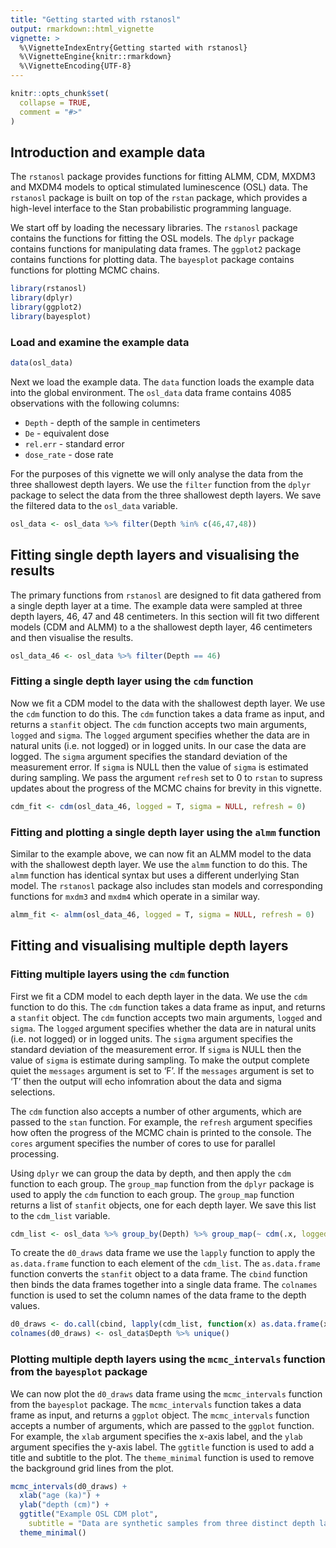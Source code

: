 ```yaml
---
title: "Getting started with rstanosl"
output: rmarkdown::html_vignette
vignette: >
  %\VignetteIndexEntry{Getting started with rstanosl}
  %\VignetteEngine{knitr::rmarkdown}
  %\VignetteEncoding{UTF-8}
---
```


```r
knitr::opts_chunk$set(
  collapse = TRUE,
  comment = "#>"
)
```


## Introduction and example data

The `rstanosl` package provides functions for fitting ALMM, CDM, MXDM3 and MXDM4 models to optical stimulated luminescence (OSL) data. The `rstanosl` package is built on top of the `rstan` package, which provides a high-level interface to the Stan probabilistic programming language. 

We start off by loading the necessary libraries. The `rstanosl` package contains the functions for fitting the OSL models. The `dplyr` package contains functions for manipulating data frames. The `ggplot2` package contains functions for plotting data. The `bayesplot` package contains functions for plotting MCMC chains.

```r
library(rstanosl)
library(dplyr)
library(ggplot2)
library(bayesplot)
```

### Load and examine the example data

```r
data(osl_data)
```

Next we load the example data. The `data` function loads the example data into the global environment. The `osl_data` data frame contains 4085 observations with the following columns:

* `Depth` - depth of the sample in centimeters
* `De` - equivalent dose
* `rel.err` - standard error
* `dose_rate` - dose rate

For the purposes of this vignette we will only analyse the data from the three shallowest depth layers. We use the `filter` function from the `dplyr` package to select the data from the three shallowest depth layers. We save the filtered data to the `osl_data` variable.

```r
osl_data <- osl_data %>% filter(Depth %in% c(46,47,48))
```

## Fitting single depth layers and visualising the results

The primary functions from `rstanosl` are designed to fit data gathered from a single depth layer at a time. The example data were sampled at three depth layers, 46, 47 and 48 centimeters. In this section will fit two different models (CDM and ALMM) to a the shallowest depth layer, 46 centimeters and then visualise the results.

```r
osl_data_46 <- osl_data %>% filter(Depth == 46)
```

### Fitting a single depth layer using the `cdm` function

Now we fit a CDM model to the data with the shallowest depth layer. We use the `cdm` function to do this. The `cdm` function takes a data frame as input, and returns a `stanfit` object. The `cdm` function accepts two main arguments, `logged` and `sigma`. The `logged` argument specifies whether the data are in natural units (i.e. not logged) or in logged units. In our case the data are logged. The `sigma` argument specifies the standard deviation of the measurement error. If `sigma` is NULL then the value of `sigma` is estimated during sampling. We pass the argument `refresh` set to 0 to `rstan` to supress updates about the progress of the MCMC chains for brevity in this vignette. 

```r
cdm_fit <- cdm(osl_data_46, logged = T, sigma = NULL, refresh = 0)
```


### Fitting and plotting a single depth layer using the `almm` function

Similar to the example above, we can now fit an ALMM model to the data with the shallowest depth layer. We use the `almm` function to do this. The `almm` function has identical syntax but uses a different underlying Stan model. The `rstanosl` package also includes stan models and corresponding functions for `mxdm3` and `mxdm4` which operate in a similar way.

```r
almm_fit <- almm(osl_data_46, logged = T, sigma = NULL, refresh = 0)
```

## Fitting and visualising multiple depth layers

### Fitting multiple layers using the `cdm` function

First we fit a CDM model to each depth layer in the data. We use the `cdm` function to do this. The `cdm` function takes a data frame as input, and returns a `stanfit` object. The `cdm` function accepts two main arguments, `logged` and `sigma`. The `logged` argument specifies whether the data are in natural units (i.e. not logged) or in logged units. The `sigma` argument specifies the standard deviation of the measurement error. If `sigma` is NULL then the value of `sigma` is estimate during sampling. To make the output complete quiet the `messages` argument is set to 'F'. If the `messages` argument is set to 'T' then the output will echo infomration about the data and sigma selections.   

The `cdm` function also accepts a number of other arguments, which are passed to the `stan` function. For example, the `refresh` argument specifies how often the progress of the MCMC chain is printed to the console. The `cores` argument specifies the number of cores to use for parallel processing. 

Using `dplyr` we can group the data by depth, and then apply the `cdm` function to each group. The `group_map` function from the `dplyr` package is used to apply the `cdm` function to each group. The `group_map` function returns a list of `stanfit` objects, one for each depth layer. We save this list to the `cdm_list` variable.

```r
cdm_list <- osl_data %>% group_by(Depth) %>% group_map(~ cdm(.x, logged = T, refresh = 0, messages = 0, cores = 4))
```

To create the `d0_draws` data frame we use the `lapply` function to apply the `as.data.frame` function to each element of the `cdm_list`. The `as.data.frame` function converts the `stanfit` object to a data frame. The `cbind` function then binds the data frames together into a single data frame. The `colnames` function is used to set the column names of the data frame to the depth values.

```r
d0_draws <- do.call(cbind, lapply(cdm_list, function(x) as.data.frame(x)$delta_0))
colnames(d0_draws) <- osl_data$Depth %>% unique()
```

### Plotting multiple depth layers using the `mcmc_intervals` function from the `bayesplot` package

We can now plot the `d0_draws` data frame using the `mcmc_intervals` function from the `bayesplot` package. The `mcmc_intervals` function takes a data frame as input, and returns a `ggplot` object. The `mcmc_intervals` function accepts a number of arguments, which are passed to the `ggplot` function. For example, the `xlab` argument specifies the x-axis label, and the `ylab` argument specifies the y-axis label. The `ggtitle` function is used to add a title and subtitle to the plot. The `theme_minimal` function is used to remove the background grid lines from the plot.

```r
mcmc_intervals(d0_draws) + 
  xlab("age (ka)") + 
  ylab("depth (cm)") + 
  ggtitle("Example OSL CDM plot", 
    subtitle = "Data are synthetic samples from three distinct depth layers") + 
  theme_minimal()
```
